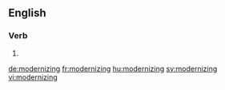==English==

===Verb===
{{head|en}}

# {{present participle of|modernize}}

[[de:modernizing]]
[[fr:modernizing]]
[[hu:modernizing]]
[[sv:modernizing]]
[[vi:modernizing]]